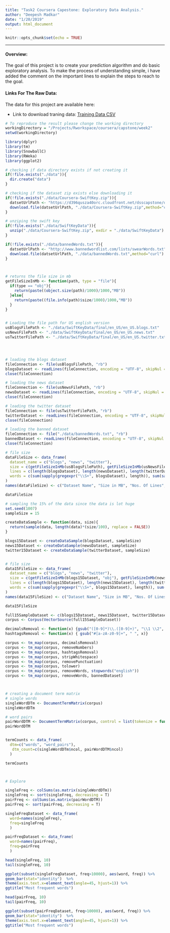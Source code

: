```yaml
---
title: "Task2 Coursera Capestone: Exploratory Data Analysis."
author: "Deepesh Madkar"
date: "1/20/2019"
output: html_document
---
```


```r
knitr::opts_chunk$set(echo = TRUE)
```
<hr>
#### Overview:
The goal of this project is to create your prediction algorithm and do basic exploratory analysis.
To make the process of understanding simple, i have added the comment on the important lines to explain the steps to reach to the goal.

<!-- http://www.bannedwordlist.com/ -->

#### Links For The Raw Data:

<p>
The data for this project are available here:
<ul>
  <li>
  Link to download traning data: [Training Data CSV]("https://d396qusza40orc.cloudfront.net/predmachlearn/pml-training.csv")
  </li>
  </ul>
</p>

```r
# To reproduce the result please change the working directory
workingDirectory = "/Projects/Rworkspace/coursera/capstone/week2"
setwd(workingDirectory)
```

```r


library(dplyr)
library(tm)
library(SnowballC)
library(RWeka)
library(ggplot2)


```


```r

# checking if data directory exists if not creating it
if(!file.exists("./data")){
  dir.create("data")
}

# checking if the dataset zip exists else downloading it
if(!file.exists("./data/Coursera-SwiftKey.zip")){
  datsetUrlPath <- "https://d396qusza40orc.cloudfront.net/dsscapstone/dataset/Coursera-SwiftKey.zip"
  download.file(datsetUrlPath, "./data/Coursera-SwiftKey.zip",method="curl")
}

# unziping the swift key    
if(!file.exists("./data/SwiftKeyData")){
  unzip("./data/Coursera-SwiftKey.zip", exdir = "./data/SwiftKeyData")  
}

if(!file.exists("./data/bannedWords.txt")){
  datsetUrlPath <- "http://www.bannedwordlist.com/lists/swearWords.txt"
  download.file(datsetUrlPath, "./data/bannedWords.txt",method="curl")
}



# returns the file size in mb
getFileSizeInMb <- function(path, type = "file"){
  if(type == "obj"){
    return(paste((object.size(path)/1000)/1000,"MB"))  
  }else{
    return(paste((file.info(path)$size/1000)/1000,"MB"))  
  }
}


# Loading the file path for US english version
usBlogsFilePath <- "./data/SwiftKeyData/final/en_US/en_US.blogs.txt"
usNewsFilePath <- "./data/SwiftKeyData/final/en_US/en_US.news.txt"
usTwitterFilePath <- "./data/SwiftKeyData/final/en_US/en_US.twitter.txt"




# loading the blogs dataset
fileConnection <- file(usBlogsFilePath, "rb")
blogsDataset <- readLines(fileConnection, encoding = "UTF-8", skipNul = TRUE, warn = FALSE)
close(fileConnection)

# loading the news dataset
fileConnection <- file(usNewsFilePath, "rb")
newsDataset <- readLines(fileConnection, encoding = "UTF-8", skipNul = TRUE, warn = FALSE)
close(fileConnection)

# loading the twitter dataset
fileConnection <- file(usTwitterFilePath, "rb")
twitterDataset <- readLines(fileConnection, encoding = "UTF-8", skipNul = TRUE, warn = FALSE)
close(fileConnection)

# loading the banned dataset
fileConnection <- file("./data/bannedWords.txt", "rb")
bannedDataset <- readLines(fileConnection, encoding = "UTF-8", skipNul = TRUE, warn = FALSE)
close(fileConnection)
```


```r
# file size
dataFileSize <- data_frame(
  dataset_name = c("blogs", "news", "twitter"),
  size = c(getFileSizeInMb(usBlogsFilePath), getFileSizeInMb(usNewsFilePath), getFileSizeInMb(usTwitterFilePath)) ,
  lines = c(length(blogsDataset), length(newsDataset), length(twitterDataset)),
  words = c(sum(sapply(gregexpr("\\S+", blogsDataset), length)), sum(sapply(gregexpr("\\S+", newsDataset), length)), sum(sapply(gregexpr("\\S+", twitterDataset), length)))
)
names(dataFileSize) <- c("Dataset Name", "Size in MB", "Nos. Of Lines", "Nos. Of Words")

dataFileSize


```

```r

# sampling the 15% of the data since the data is lot huge
set.seed(1007)
sampleSize = 15

createDataSample <- function(data, size){
  return(sample(data, length(data)*(size/100), replace = FALSE))
}

blogs15Dataset <- createDataSample(blogsDataset, sampleSize)
news15Dataset <- createDataSample(newsDataset, sampleSize)
twitter15Dataset <- createDataSample(twitterDataset, sampleSize)


# file size
data15FileSize <- data_frame(
  dataset_name = c("blogs", "news", "twitter"),
  size = c(getFileSizeInMb(blogs15Dataset, "obj"), getFileSizeInMb(news15Dataset, "obj"), getFileSizeInMb(twitter15Dataset, "obj")) ,
  lines = c(length(blogs15Dataset), length(news15Dataset), length(twitter15Dataset)),
  words = c(sum(sapply(gregexpr("\\S+", blogs15Dataset), length)), sum(sapply(gregexpr("\\S+", news15Dataset), length)), sum(sapply(gregexpr("\\S+", twitter15Dataset), length)))
)
names(data15FileSize) <- c("Dataset Name", "Size in MB", "Nos. Of Lines", "Nos. Of Words")

data15FileSize
```

```r
full15SampleDataset <- c(blogs15Dataset, news15Dataset, twitter15Dataset)
corpus <- Corpus(VectorSource(full15SampleDataset))

decimalsRemoval <- function(x) {gsub("([0-9]*)\\.([0-9]+)", "\\1 \\2", x)}
hashtagsRemoval <- function(x) { gsub("#[a-zA-z0-9]+", " ", x)}

corpus <- tm_map(corpus, decimalsRemoval)
corpus <- tm_map(corpus, removeNumbers)
corpus <- tm_map(corpus, hashtagsRemoval)
corpus <- tm_map(corpus, stripWhitespace)
corpus <- tm_map(corpus, removePunctuation)
corpus <- tm_map(corpus, tolower)
corpus <- tm_map(corpus, removeWords, stopwords("english"))
corpus <- tm_map(corpus, removeWords, bannedDataset)



# creating a document term matrix 
# single words
singleWordDTm <- DocumentTermMatrix(corpus)
singleWordDTm

# word pairs
pairWordDTM <- DocumentTermMatrix(corpus, control = list(tokenize = function(x){ return(NGramTokenizer(x, Weka_control(min = 2, max = 2))) } ))
pairWordDTM


termCounts <- data_frame(
  dtm=c("words", "word_pairs"),
   dtm_count=c(singleWordDTm$ncol, pairWordDTM$ncol)
  )

termCounts



# Explore

singleFreq <- colSums(as.matrix(singleWordDTm))
singleFreq <- sort(singleFreq, decreasing = T)
pairFreq <- colSums(as.matrix(pairWordDTM))
pairFreq <- sort(pairFreq, decreasing = T)

singleFreqDataset <- data_frame(
  word=names(singleFreq), 
  freq=singleFreq
  )

pairFreqDataset <- data_frame(
  word=names(pairFreq), 
  freq=pairFreq
  )

head(singleFreq, 10)
tail(singleFreq, 10)

ggplot(subset(singleFreqDataset, freq>10000), aes(word, freq)) %>%
geom_bar(stat="identity")  %>%
theme(axis.text.x=element_text(angle=45, hjust=1)) %>%
ggtitle("Most frequent words") 

head(pairFreq, 10)
tail(pairFreq, 10)

ggplot(subset(pairFreqDataset, freq>10000), aes(word, freq)) %>%
geom_bar(stat="identity")  %>%
theme(axis.text.x=element_text(angle=45, hjust=1)) %>%
ggtitle("Most frequent words") 


```

